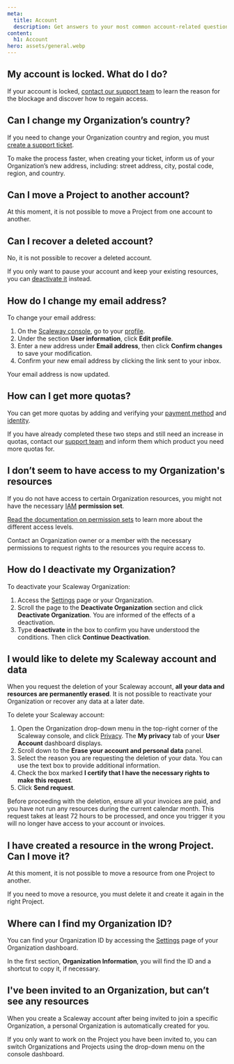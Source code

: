 ```yaml
---
meta:
  title: Account
  description: Get answers to your most common account-related questions.
content:
  h1: Account
hero: assets/general.webp
---
```


<Concept>

## My account is locked. What do I do?

If your account is locked, [contact our support team](https://console.scaleway.com/support/tickets/create) to learn the reason for the blockage and discover how to regain access.

</Concept>

<Concept>

## Can I change my Organization’s country?

If you need to change your Organization country and region, you must [create a support ticket](https://console.scaleway.com/support/tickets/create).

To make the process faster, when creating your ticket, inform us of your Organization’s new address, including: street address, city, postal code, region, and country.

</Concept>

<Concept>

## Can I move a Project to another account?

At this moment, it is not possible to move a Project from one account to another.

</Concept>

<Concept>

## Can I recover a deleted account?

No, it is not possible to recover a deleted account.

If you only want to pause your account and keep your existing resources, you can [deactivate it](/console/account/how-to/close-account/#how-to-deactivate-your-organization) instead.

</Concept>

<Concept>

## How do I change my email address?

To change your email address:

1. On the [Scaleway console](https://console.scaleway.com), go to your [profile](https://console.scaleway.com/account/profile).
2. Under the section **User information**, click **Edit profile**.
3. Enter a new address under **Email address**, then click **Confirm changes** to save your modification.
4. Confirm your new email address by clicking the link sent to your inbox.

Your email address is now updated.

</Concept>

<Concept>

## How can I get more quotas?

You can get more quotas by adding and verifying your [payment method](/console/account/how-to/manage-billing-information/) and [identity](/console/account/how-to/verify-identity/).

If you have already completed these two steps and still need an increase in quotas, contact our [support team](https://console.scaleway.com/support/tickets/create) and inform them which product you need more quotas for.

</Concept>

<Concept>

## I don’t seem to have access to my Organization's resources

If you do not have access to certain Organization resources, you might not have the necessary [IAM](/identity-and-access-management/iam/concepts/#iam) **permission set**.

[Read the documentation on permission sets](/identity-and-access-management/iam/reference-content/permission-sets/)​ to learn more about the different access levels.

Contact an Organization owner or a member with the necessary permissions to request rights to the resources you require access to.

</Concept>

<Concept>

## How do I deactivate my Organization?

To deactivate your Scaleway Organization:

1. Access the [Settings](https://console.scaleway.com/organization/settings) page or your Organization.
2. Scroll the page to the **Deactivate Organization** section and click **Deactivate Organization**. You are informed of the effects of a deactivation.
3. Type **deactivate** in the box to confirm you have understood the conditions. Then click **Continue Deactivation**.

</Concept>

<Concept>

## I would like to delete my Scaleway account and data

When you request the deletion of your Scaleway account, **all your data and resources are permanently erased**. It is not possible to reactivate your Organization or recover any data at a later date.

To delete your Scaleway account:

1. Open the Organization drop-down menu in the top-right corner of the Scaleway console, and click [Privacy](https://console.scaleway.com/account/privacy). The **My privacy** tab of your **User Account** dashboard displays.
2. Scroll down to the **Erase your account and personal data** panel.
3. Select the reason you are requesting the deletion of your data. You can use the text box to provide additional information.
4. Check the box marked **I certify that I have the necessary rights to make this request**.
5. Click **Send request**.

<Message type="important">
  Before proceeding with the deletion, ensure all your invoices are paid, and you have not run any resources during the current calendar month. This request takes at least 72 hours to be processed, and once you trigger it you will no longer have access to your account or invoices.
</Message>

</Concept>

<Concept>

## I have created a resource in the wrong Project. Can I move it?

At this moment, it is not possible to move a resource from one Project to another.

If you need to move a resource, you must delete it and create it again in the right Project.

</Concept>

<Concept>

## Where can I find my Organization ID?

You can find your Organization ID by accessing the [Settings](https://console.scaleway.com/organization/settings) page of your Organization dashboard.

In the first section, **Organization Information**, you will find the ID and a shortcut to copy it, if necessary.

</Concept>

<Concept>

## I've been invited to an Organization, but can’t see any resources

When you create a Scaleway account after being invited to join a specific Organization, a personal Organization is automatically created for you.

If you only want to work on the Project you have been invited to, you can switch Organizations and Projects using the drop-down menu on the console dashboard.

<Lightbox src="scaleway-switch-organization.webp" alt="" />

</Concept>
